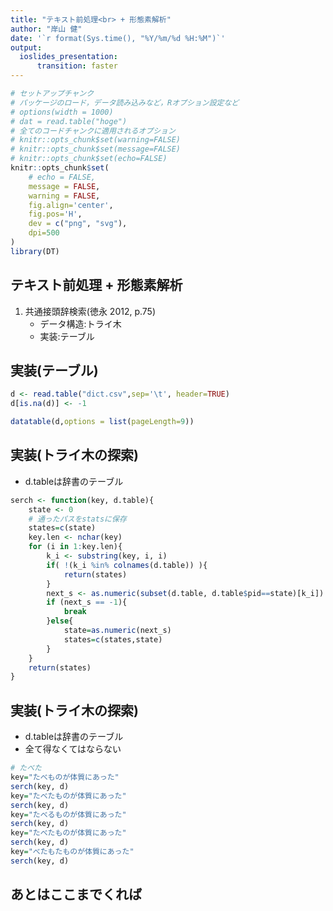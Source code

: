 ```yaml
---
title: "テキスト前処理<br> + 形態素解析"
author: "岸山 健"
date: '`r format(Sys.time(), "%Y/%m/%d %H:%M")`'
output:
  ioslides_presentation:
      transition: faster
---
```


<!-- 
library ('rmarkdown'); render('report.Rmd')
fig.align: center
-->

```r
# セットアップチャンク
# パッケージのロード，データ読み込みなど，Rオプション設定など
# options(width = 1000)
# dat = read.table("hoge")
# 全てのコードチャンクに適用されるオプション
# knitr::opts_chunk$set(warning=FALSE)
# knitr::opts_chunk$set(message=FALSE)
# knitr::opts_chunk$set(echo=FALSE)
knitr::opts_chunk$set(
    # echo = FALSE,
    message = FALSE,
    warning = FALSE,
    fig.align='center',
    fig.pos='H',
    dev = c("png", "svg"),
    dpi=500
)
library(DT)
```

## テキスト前処理 + 形態素解析

1. 共通接頭辞検索(徳永 2012, p.75)
    * データ構造:トライ木
    * 実装:テーブル

## 実装(テーブル) {.smaller}

```r
d <- read.table("dict.csv",sep='\t', header=TRUE)
d[is.na(d)] <- -1
```

```r
datatable(d,options = list(pageLength=9))
```

## 実装(トライ木の探索) {.smaller}

* d.tableは辞書のテーブル

```r
serch <- function(key, d.table){
    state <- 0
    # 通ったパスをstatsに保存
    states=c(state)
    key.len <- nchar(key)
    for (i in 1:key.len){
        k_i <- substring(key, i, i)
        if( !(k_i %in% colnames(d.table)) ){
            return(states)
        }
        next_s <- as.numeric(subset(d.table, d.table$pid==state)[k_i])
        if (next_s == -1){
            break
        }else{
            state=as.numeric(next_s)
            states=c(states,state)
        }
    }
    return(states)
}

```

## 実装(トライ木の探索) {.smaller}

* d.tableは辞書のテーブル
* 全て得なくてはならない

```r
# たべた
key="たべものが体質にあった"
serch(key, d)
key="たべたものが体質にあった"
serch(key, d)
key="たべるものが体質にあった"
serch(key, d)
key="たべたものが体質にあった"
serch(key, d)
key="べたもたものが体質にあった"
serch(key, d)
```

## あとはここまでくれば
